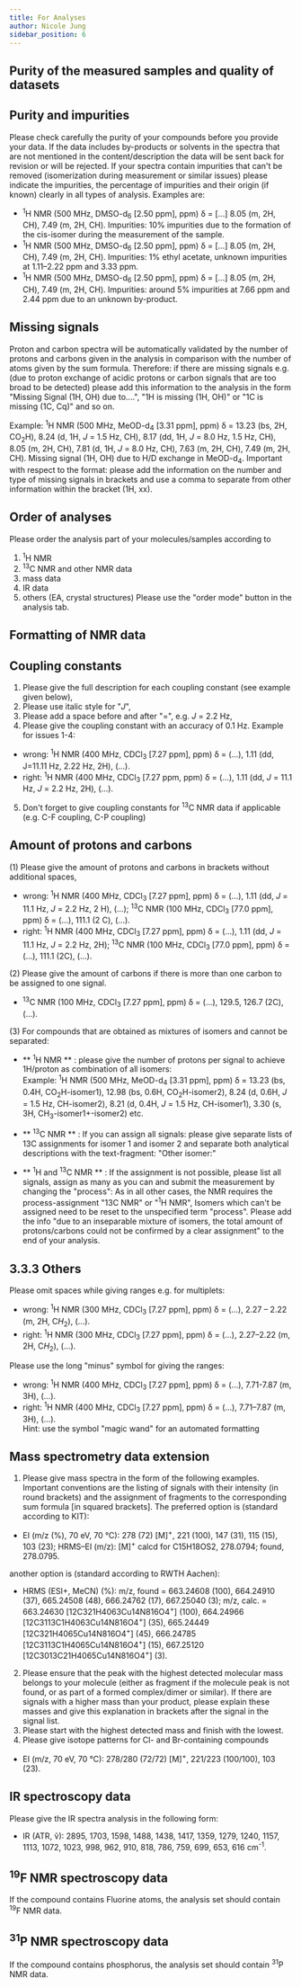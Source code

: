 ```yaml
---
title: For Analyses
author: Nicole Jung
sidebar_position: 6
---
```


## Purity of the measured samples and quality of datasets

## Purity and impurities

Please check carefully the purity of your compounds before you provide your data. If the data includes by-products or solvents in the spectra that are not mentioned in the content/description the data will be sent back for revision or will be rejected.
If your spectra contain impurities that can't be removed (isomerization during measurement or similar issues) please indicate the impurities, the percentage of impurities and their origin (if known) clearly in all types of analysis. Examples are: <br />

- <sup>1</sup>H NMR (500 MHz, DMSO-d<sub>6</sub> [2.50 ppm], ppm) δ = [...] 8.05
  (m, 2H, CH), 7.49 (m, 2H, CH). Impurities: 10% impurities due to the formation
  of the cis-isomer during the measurement of the sample.
- <sup>1</sup>H NMR (500 MHz, DMSO-d<sub>6</sub> [2.50 ppm], ppm) δ = [...] 8.05
  (m, 2H, CH), 7.49 (m, 2H, CH). Impurities: 1% ethyl acetate, unknown impurities
  at 1.11–2.22 ppm and 3.33 ppm.
- <sup>1</sup>H NMR (500 MHz, DMSO-d<sub>6</sub> [2.50 ppm], ppm) δ = [...] 8.05
  (m, 2H, CH), 7.49 (m, 2H, CH). Impurities: around 5% impurities at 7.66 ppm and
  2.44 ppm due to an unknown by-product.

## Missing signals

Proton and carbon spectra will be automatically validated by the number of protons and carbons given in the analysis in comparison with the number of atoms given by the sum formula. Therefore: if there are missing signals e.g. (due to proton exchange of acidic protons or carbon signals that are too broad to be detected) please add this information to the analysis in the form "Missing Signal (1H, OH) due to....", "1H is missing (1H, OH)" or "1C is missing (1C, Cq)" and so on.

Example: <sup>1</sup>H NMR (500 MHz, MeOD-d<sub>4</sub> [3.31 ppm], ppm) δ = 13.23 (bs, 2H, CO<sub>2</sub>H), 8.24 (d, 1H, <i>J</i> = 1.5 Hz, CH), 8.17 (dd, 1H, <i>J</i> = 8.0 Hz, 1.5 Hz, CH), 8.05 (m, 2H, CH), 7.81 (d, 1H, <i>J</i> = 8.0 Hz, CH), 7.63 (m, 2H, CH), 7.49 (m, 2H, CH). Missing signal (1H, OH) due to H/D exchange in MeOD-d<sub>4</sub>.
Important with respect to the format: please add the information on the number and type of missing signals in brackets and use a comma to separate from other information within the bracket (1H, xx).

## Order of analyses

Please order the analysis part of your molecules/samples according to

1. <sup>1</sup>H NMR
2. <sup>13</sup>C NMR and other NMR data
3. mass data
4. IR data
5. others (EA, crystal structures)
   Please use the "order mode" button in the analysis tab.

## Formatting of NMR data

## Coupling constants

1. Please give the full description for each coupling constant (see example given below),
2. Please use italic style for "<i>J</i>",
3. Please add a space before and after "=", e.g. <i>J</i> = 2.2 Hz,
4. Please give the coupling constant with an accuracy of 0.1 Hz.
   Example for issues 1-4:

- wrong: <sup>1</sup>H NMR (400 MHz, CDCl<sub>3</sub> [7.27 ppm], ppm) δ = (...), 1.11 (dd, J=11.11 Hz, 2.22 Hz, 2H), (...).
- right: <sup>1</sup>H NMR (400 MHz, CDCl<sub>3</sub> [7.27 ppm, ppm) δ = (...), 1.11 (dd, <i>J</i> = 11.1 Hz, <i>J</i> = 2.2 Hz, 2H), (...).

5. Don't forget to give coupling constants for <sup>13</sup>C NMR data if applicable (e.g. C-F coupling, C-P coupling)

## Amount of protons and carbons

(1) Please give the amount of protons and carbons in brackets without additional spaces,

- wrong: <sup>1</sup>H NMR (400 MHz, CDCl<sub>3</sub> [7.27 ppm], ppm) δ = (...), 1.11 (dd, <i>J</i> = 11.1 Hz, <i>J</i> = 2.2 Hz, 2 H), (...); <sup>13</sup>C NMR (100 MHz, CDCl<sub>3</sub> [77.0 ppm], ppm) δ = (...), 111.1 (2 C), (...).
- right: <sup>1</sup>H NMR (400 MHz, CDCl<sub>3</sub> [7.27 ppm], ppm) δ = (...), 1.11 (dd, <i>J</i> = 11.1 Hz, <i>J</i> = 2.2 Hz, 2H); <sup>13</sup>C NMR (100 MHz, CDCl<sub>3</sub> [77.0 ppm], ppm) δ = (...), 111.1 (2C), (...).

(2) Please give the amount of carbons if there is more than one carbon to be assigned to one signal.

- <sup>13</sup>C NMR (100 MHz, CDCl<sub>3</sub> [7.27 ppm], ppm) δ = (...), 129.5,
  126.7 (2C), (...).

(3) For compounds that are obtained as mixtures of isomers and cannot be separated:

- **
    <sup>1</sup>H NMR
  **
  : please give the number of protons per signal to achieve 1H/proton as combination
  of all isomers:
  <br />
  Example: <sup>1</sup>H NMR (500 MHz, MeOD-d<sub>4</sub> [3.31 ppm], ppm) δ = 13.23
  (bs, 0.4H, CO<sub>2</sub>H-isomer1), 12.98 (bs, 0.6H, CO<sub>2</sub>H-isomer2),
  8.24 (d, 0.6H, <i>J</i> = 1.5 Hz, CH-isomer2), 8.21 (d, 0.4H, <i>J</i> = 1.5 Hz,
  CH-isomer1), 3.30 (s, 3H, CH<sub>3</sub>-isomer1+-isomer2) etc.

- **
    <sup>13</sup>C NMR
  **
  : If you can assign all signals: please give separate lists of 13C assignments
  for isomer 1 and isomer 2 and separate both analytical descriptions with the text-fragment:
  "Other isomer:"

- **
    <sup>1</sup>H and <sup>13</sup>C NMR
  **
  : If the assignment is not possible, please list all signals, assign as many as
  you can and submit the measurement by changing the "process": As in all other cases,
  the NMR requires the process-assignment "13C NMR" or "<sup>1</sup>H NMR", Isomers
  which can't be assigned need to be reset to the unspecified term "process". Please
  add the info "due to an inseparable mixture of isomers, the total amount of protons/carbons
  could not be confirmed by a clear assignment" to the end of your analysis.

## 3.3.3 Others

Please omit spaces while giving ranges e.g. for multiplets:

- wrong: <sup>1</sup>H NMR (300 MHz, CDCl<sub>3</sub> [7.27 ppm], ppm) δ = (...), 2.27 – 2.22 (m, 2H, C<i>H</i><sub>2</sub>), (...).
- right: <sup>1</sup>H NMR (300 MHz, CDCl<sub>3</sub> [7.27 ppm], ppm) δ = (...), 2.27–2.22 (m, 2H, C<i>H</i><sub>2</sub>), (...).

Please use the long "minus" symbol for giving the ranges:

- wrong: <sup>1</sup>H NMR (400 MHz, CDCl<sub>3</sub> [7.27 ppm], ppm) δ = (...), 7.71-7.87 (m, 3H), (...).
- right: <sup>1</sup>H NMR (400 MHz, CDCl<sub>3</sub> [7.27 ppm], ppm) δ = (...), 7.71–7.87 (m, 3H), (...).  
  Hint: use the symbol "magic wand" for an automated formatting

## Mass spectrometry data **extension**

1. Please give mass spectra in the form of the following examples. Important conventions are the listing of signals with their intensity (in round brackets) and the assignment of fragments to the corresponding sum formula [in squared brackets].
   The preferred option is (standard according to KIT):

- EI (m/z (%), 70 eV, 70 °C): 278 (72) [M]<sup>+</sup>, 221 (100), 147 (31), 115 (15), 103 (23); HRMS–EI (m/z): [M]<sup>+</sup> calcd for C15H18OS2, 278.0794; found, 278.0795.

another option is (standard according to RWTH Aachen):

- HRMS (ESI+, MeCN) (%): m/z, found = 663.24608 (100), 664.24910 (37), 665.24508 (48), 666.24762 (17), 667.25040 (3); m/z, calc. = 663.24630 [12C321H4063Cu14N816O4<sup>+</sup>] (100), 664.24966 [12C3113C1H4063Cu14N816O4<sup>+</sup>] (35), 665.24449 [12C321H4065Cu14N816O4<sup>+</sup>] (45), 666.24785 [12C3113C1H4065Cu14N816O4<sup>+</sup>] (15), 667.25120 [12C3013C21H4065Cu14N816O4<sup>+</sup>] (3).

2. Please ensure that the peak with the highest detected molecular mass belongs to your molecule (either as fragment if the molecule peak is not found, or as part of a formed complex/dimer or similar). If there are signals with a higher mass than your product, please explain these masses and give this explanation in brackets after the signal in the signal list.
3. Please start with the highest detected mass and finish with the lowest.
4. Please give isotope patterns for Cl- and Br-containing compounds

- EI (m/z, 70 eV, 70 °C): 278/280 (72/72) [M]<sup>+</sup>, 221/223 (100/100), 103 (23).

## IR spectroscopy data

Please give the IR spectra analysis in the following form:

- IR (ATR, ṽ): 2895, 1703, 1598, 1488, 1438, 1417, 1359, 1279, 1240, 1157, 1113, 1072, 1023, 998, 962, 910, 818, 786, 759, 699, 653, 616 cm<sup>-1</sup>.

## <sup>19</sup>F NMR spectroscopy data

If the compound contains Fluorine atoms, the analysis set should contain <sup>19</sup>F NMR data.

## <sup>31</sup>P NMR spectroscopy data

If the compound contains phosphorus, the analysis set should contain <sup>31</sup>P NMR data.
